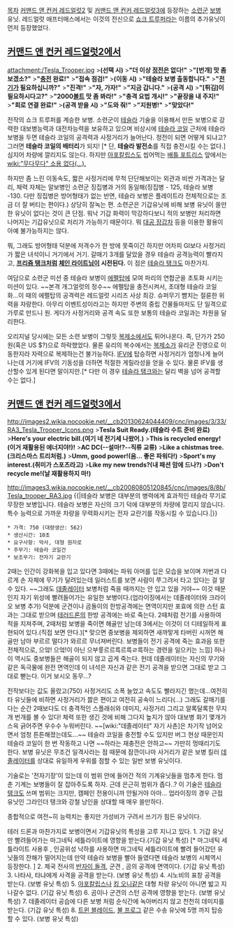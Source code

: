[[목차]]
[[커맨드 앤 컨커 레드얼럿2]] 및 [[커맨드 앤 컨커 레드얼럿3]]에 등장하는 [[소련]]군 [[보병]] 유닛.
레드얼럿 애프터매스에서는 이것의 전신으로 [[쇼크 트루퍼]]라는 이름의 추가유닛이 먼저 등장했었다.

== [[커맨드 앤 컨커 레드얼럿2]]에서 ==
attachment:/Tesla_Trooper.jpg
>'''(선택 시)'''
>'''"더 이상 [[정전]]은 없다!"'''
>'''"[번개] 맛 좀 보겠소?"'''
>'''"[[충전]] 완료!"'''
>'''"접속 점검!"'''
>'''(이동 시)'''
>'''"테슬라 보병 출동합니다."'''
>'''"[[전기]]가 필요하십니까?"'''
>'''"진격!"'''
>'''"자, 가자!"'''
>'''"지금 갑니다."'''
>'''(공격 시)'''
>'''"[튀김]이 필요하시다고?"'''
>'''"2000[[볼트]] 맛 좀 봐라!"'''
>'''"충격 요법 개시!"'''
>'''"끝장을 내 주지!"'''
>'''"회로 연결 완료!"'''
>'''(공격 받을 시)'''
>'''"도와 줘!"'''
>'''"지원병!"'''
>'''"맞았다!"'''

전작의 쇼크 트루퍼를 계승한 보병. 소련군이 [[테슬라]] 기술을 이용해서 만든 보병으로 강력한 대보병능력과 대전차능력을 보유하고 있으며 비상시에 [[테슬라 코일]] 근처에 테슬라 보병을 두면 테슬라 코일의 공격력과 사정거리가 늘어난다. 정전이 되면 어떻게 되냐고? 그러면 '''테슬라 코일의 배터리'''가 되지! [* 단, '''테슬라 발전소'''를 직접 충전시킬 수는 없다.] 심지어 차량에 깔리지도 않는다. 하지만 [[아포칼립스]]도 씹어먹는 [[배틀 포트리스]] 앞에서는 [[wiki:"무다무다" 소용 없다(...).]]

하지만 좀 느린 이동속도, 짧은 사정거리에 무척 단단해보이는 외관과 비싼 가격과는 달리, 체력 자체는 알보병인 소련군 징집병과 거의 동일해(징집병 - 125, 테슬라 보병 -130. 다만 징집병은 방어형태가 없는 반면, 테슬라 보병은 플레이트라 전체적으로는 조금 더 잘 버티는 편이다.) 상당히 잘녹는 편. 소련군은 기갑유닛에 비해 보병 유닛이 쓸만한 유닛이 없다는 것이 큰 단점. 워낙 기갑 화력이 막강하다보니 적의 보병만 처리하면 나머지는 기갑유닛으로 처리가 가능하기 때문이다. 뭐 [[대공 장갑차]] 등을 이용한 활용이 아예 불가능하지는 않다.

뭐, 그래도 방어형태 덕분에 저격수가 한 방에 못죽이긴 하지만 어차피 GI보다 사정거리가 짧은 녀석이니 거기에서 거기. 갈매기 3개를 달았을 경우 테슬라 공격능력이 빨라지고, '''[[프리즘 탱크]]처럼 [[체인 라이트닝]]이 시전된다.''' 이 점은 [[테슬라 탱크]]도 마찬가지. 

여담으로 소련군 미션 중 테슬라 보병이 [[에펠탑]]에 모여 파리의 연합군을 초토화 시키는 미션이 있다. ~~본격 개그얼럿의 정수~~ 에펠탑을 충전시켜서, 초대형 테슬라 코일화...이 때의 에펠탑의 공격력은 레드얼럿 시리즈 사상 최강. 슈퍼무기 뺨치는 절륜한 위력을 자랑한다. 아무리 이벤트성이라고는 하지만 주변의 중립 건물들마저도 단 일격으로 가루로 만드니 원. 게다가 사정거리와 공격 속도 또한 보통의 테슬라 코일과는 차원을 달리한다.

오리지널 당시에는 모든 소련 보병이 그렇듯 [[복제소]]에서도 튀어나온다. 즉, 단가가 250원(혹은 US $?)으로 하락했었다. 물론 유리의 복수에서는 [[복제소]]가 유리군 진영으로 이동한지라 자력으로 복제하는건 불가능하다. [[IFV]]에 탑승하면 사정거리가 엄청나게 늘어나는데 거기에 IFV의 기동성을 더하면 적절한 게릴라성을 얻을 수 있다. 물론 IFV를 생산할수 있게 된다면 말이지만.[* 다만 이 경우 [[테슬라 탱크]]와는 달리 벽을 넘어 공격할 수는 없다.]
== [[커맨드 앤 컨커 레드얼럿3]]에서 ==
http://images2.wikia.nocookie.net/__cb20130624044409/cnc/images/3/33/RA3_Tesla_Trooper_Icons.png
>'''Tesla Suit Ready.(테슬라 수트 준비 완료)'''
>'''Here's your electric bill.(여기 네 전기세 나왔어.)'''
>'''This is recycled energy!(이거 재활용된 에너지야!)!'''
>'''AC DC(--설마!?--직류 교류)'''
>'''Like a chistmas tree.(크리스마스 트리처럼.)'''
>'''Umm, good power!(음... 좋은 파워다!)'''
>'''Sport's my interest.(취미가 스포츠라고)'''
>'''Like my new trends?(내 패션 맘에 드나?)'''
>'''Don't recycle me!(날 재활용하지 마!)'''

http://images3.wikia.nocookie.net/__cb20080805120845/cnc/images/8/8b/Tesla_trooper_RA3.jpg
{{|테슬라 보병은 대부분의 병력에게 효과적인 테슬라 무기로 무장한 보병입니다. 테슬라 보병은 자신의 크기 덕에 대부분의 차량에 깔리지 않습니다. 특수 능력으로 가까운 차량을 무력화시키는 전자 교란기를 작동시킬 수 있습니다.|}}

 * 가격: 750 (대량생산: 562)
 * 생산시간: 10초
 * 요구사항: 막사, 대형 원자로
 * 주무기: 테슬라 코일건
 * 보조무기: 전자기 교란기

2때는 인간이 강화복을 입고 있다면 3때에는 파워 아머를 입은 모습을 보이며 저번과 다르게 손 자체에 무기가 달려있는데 일러스트를 보면 사람이 쭈그려서 타고 있다는 걸 알 수 있다. ~~그래도 [[데졸레이터]] 보병처럼 죽을 때까지는 안 입고 있을 거야~~ 이것 때문인지 자기 위성에 빨려들어가는 유일한 보병이다.(업라이징에서는 데졸레이터와 크라이오 보병 추가) 덕분에 군견이나 곰돌이의 한방공격에는 면역이지만 포효에 의한 스턴 효과는 그대로 받으며 [[테러드론]]의 한방 공격에는 바로 죽는다. 2때처럼 전기를 사용하여 적을 지져주며, 2때처럼 보병을 죽이면 해골만 남는데 3에서는 이것이 더 디테일하게 표현되어 있다.(직접 보면 안다.)[* 맞으면 중보병을 제외하면 새까맣게 타버린 시꺼먼 해골만 남아 부르르 떨다가 와르르 무너져버린다. 보병들이 전기 공격에 죽는 효과음 또한 전체적으로, 으앜! 으엌!이 아닌 으부뤃르르륵르륵ㄹ륵하는 경련을 일으키는 느낌] 허나 이 역시도 중보병들은 해골이 되지 않고 곱게 죽는다. 헌데 데졸레이터는 자신의 무기와 같은 독극물에 완전 면역인데 이 녀석은 자신과 같은 전기 공격을 받으면 그대로 받고 그대로 뻗는다. 이거 보시오 동무...?

전작보다는 값도 올랐고(750) 사정거리도 소폭 늘었고 속도도 빨라지긴 했는데...여전히 타 유닛들에 비하면 사정거리가 짫은 편이고 여전히 공속이 느리다(...) 그래도 갈매기를 다는 순간 2때보다도 더 충격적인 스플래쉬와 데미지, 사정거리 그리고 알록달록한 무지개 번개를 볼 수 있다! 체력 또한 생긴 것에 비해 그다지 높지가 않아 대보병 화기 몇개가 스윽 긁어주면 우수수 누워버린다. ~~[wiki:"데졸레이터" 자기 사촌]은 차기작 넘어오면서 엄청 튼튼해졌는데도...~~ 테슬라 코일을 충전할 수도 있지만 버그 현상 때문인지 테슬라 코일이 한 번 작동하고 나면 ~~하라는 재충전은 안하고~~ 가만히 멍때리기도 한다. 
보병 유닛은 무조건 일격사라는 점 때문에 잠깐이나마 사거리가 같은 보병 킬러 [[데졸레이터]]를 상대로 유일하게 우위를 점할 수 있는 일반 보병 유닛이다.

기술로는 '전자기장'이 있는데 이 범위 안에 들어간 적의 기계유닛들을 멈추게 한다.
멈춘 기계는 보병들이 잘 잡아주도록 하자. 근데 은근히 범위가 좁다..? 이 기술은 [[테슬라 탱크]]도 쓰며 범위는 크지만, 캠페인 전용이니까 안될거야 아마... 업라이징의 경우 근접 유닛인 그라인더 탱크와 강철 낭인을 상대할 때 매우 쓸만하다. 

종합적으로 여전~히 능력치는 좋지만 가성비가 구려서 쓰기가 힘든 유닛이다. 

테러 드론과 마찬가지로 보병이면서 기갑유닛의 특성을 고루 지니고 있다. 
1. 기갑 유닛만 빨려들어가는 마그네틱 세틀라이트에 영향을 받는다.(기갑 유닛 특성) [* 마그네틱 세틀라이트 사용후 , 인공위성 낙하를 사용하면 마그네틱 세틀라이트에 빨려 들어갔던 유닛들의 잔해가 떨어지는데 만약 테슬라 보병을 빨아 들였다면 테슬라 보병의 시체역시 등장한다. ]
2. 제국 전사의 [[반자이 돌격]], 군견 , 곰의 공격에 면역이다. (기갑 유닛 특성)
3. 나타샤, 타냐에게 사격을 공격을 받는다. (보병 유닛 특성)
4. 시노비의 표창 공격을 받는다. (보병 유닛 특성)
5. [[아포칼립스]]나 [[킹 오니]]같은 대형 차량 유닛이 아니면 밟고 지나갈수 없다. (기갑 유닛 특성)
6. 곰이나 군견의 스턴 공격에 영향을 받는다. (보병 유닛 특성) 
7. 데졸레이터 공습에 다른 보병 처럼 순식간에 녹아버리지 않고 천천히 데미지를 받는다. (기갑 유닛 특성)
8. [[트윈 블레이드]], [[불 프로그]] 같은 수송 유닛에 5명 까지 탑승 할 수 있다. (보병 유닛 특성)
